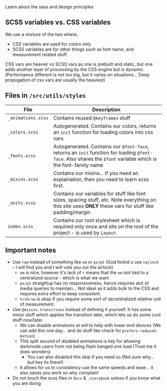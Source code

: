 
<Meta title='Documentation/4. Styling' />

<Title>Stying</Title>
<Description>Learn about the sass and design principles</Description>

<div style={{ margin: `2rem 0` }} />

## SCSS variables vs. CSS variables

We use a mixture of the two where,

- CSS variables are used for colors only
- SCSS variables are for other things such as font name, and measurement related stuff.

CSS vars are heavier vs SCSS vars as one is prebuilt and static, but one adds another layer of processing by the CSS engine but is dynamic.
(Performance different is not too big, but it varies on situations... Deep propogation of css vars are usually the heaviest)

<div style={{ margin: `3rem 0` }} />

## Files in `/src/utils/styles`

| File               | Description                                                                                                                                                   |
| ------------------ | ------------------------------------------------------------------------------------------------------------------------------------------------------------- |
| `_animations.scss` | Contains reused `@keyframes` stuff                                                                                                                            |
| `_colors.scss`     | Autogenerated. Contains our colors, returns an `init` function for loading colors into css vars                                                               |
| `_fonts.scss`      | Autogenerated. Contains our `@font-face`, returns an `init` function for loading `@font-face`. Also shares the `$font` variable which is the font-family name |
| `_mixins.scss`     | Contains our mixins... If you need an explaination, then you need to learn scss first.                                                                        |
| `_units.scss`      | Contains our variables for stuff like font sizes, spacing stuff, etc. Note everything on this site uses **ONLY** these vars for stuff like padding/margin     |
| `index.scss`       | Contains our root stylesheet which is required only once and sits on the root of the project - is used by `Layout`.                                           |

<div style={{ margin: `2rem 0` }} />

## Important notes

 - Use `rem` instead of something like `em` or `px/pt` (God forbid u use `cm/inch` - I will find you and I will vote you out the airlock).
    - `em` is nice, however it's lack of `r` means that the `em` isnt tied to a centralized source - which is what we want
    - `px/pt` straightup has no responsiveness, hence requires alot of media queries to maintain... Not ideal as it adds bulk to the CSS and requires
      extra effort to keep consistent.
    - `%/vh/vw` is okay if you require some sort of decentralized relative unit of measurement.
 - Use `@mixins.transitions` instead of defining it yourself. It has some minor stuff which applies the transition later, which lets us do some cool stuff now/later
    - We can disable animations at will to help with lower end devices (We can add this one day... and do stuff like check for `prefers-reduced-motion`)
    - This split second of disabled animations is key for allowing darkmode users from not being flash banged one load (Trust me it does wonders)
        - You can also disabled this skip if you need so (Not sure why... but hey its there!)
    - It allows for us to consistency use the same speeds and ease... it also saves you work so why complain!
 - Do not touch the scss files in `docs` & `.storybook` unless if you know what you are doing
